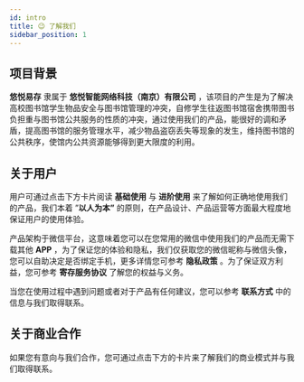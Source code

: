 ```yaml
---
id: intro
title: 😉 了解我们
sidebar_position: 1
---
```


## 项目背景

**悠悦易存** 隶属于 **悠悦智能网络科技（南京）有限公司** ，该项目的产生是为了解决高校图书馆学生物品安全与图书馆管理的冲突，自修学生往返图书馆宿舍携带图书负担重与图书馆公共服务的性质的冲突，通过使用我们的产品，能很好的调和矛盾，提高图书馆的服务管理水平，减少物品盗窃丢失等现象的发生，维持图书馆的公共秩序，使馆内公共资源能够得到更大限度的利用。

## 关于用户

用户可通过点击下方卡片阅读 **基础使用** 与 **进阶使用** 来了解如何正确地使用我们的产品，我们本着 ”**以人为本”** 的原则，在产品设计、产品运营等方面最大程度地保证用户的使用体验。

产品架构于微信平台，这意味着您可以在您常用的微信中使用我们的产品而无需下载其他 **APP** ，为了保证您的体验和隐私，我们仅获取您的微信昵称与微信头像，您可以自助决定是否绑定手机，更多详情您可参考 **隐私政策** 。为了保证双方利益，您可参考 **寄存服务协议** 了解您的权益与义务。

当您在使用过程中遇到问题或者对于产品有任何建议，您可以参考 **联系方式** 中的信息与我们取得联系。

## 关于商业合作

如果您有意向与我们合作，您可通过点击下方的卡片来了解我们的商业模式并与我们取得联系。